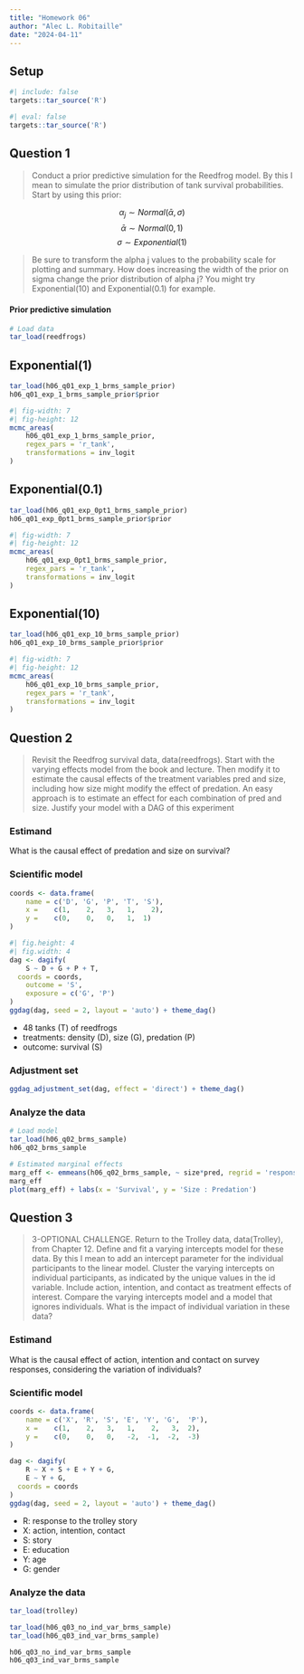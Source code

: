 ```yaml
---
title: "Homework 06"
author: "Alec L. Robitaille"
date: "2024-04-11"
---
```


## Setup

```r
#| include: false
targets::tar_source('R')
```


```r
#| eval: false
targets::tar_source('R')
```


## Question 1

> Conduct a prior predictive simulation for the Reedfrog model. By this I mean
to simulate the prior distribution of tank survival probabilities. Start by
using this prior:

$$\alpha_{j} \sim Normal(\bar{\alpha}, \sigma)$$
$$\bar{\alpha} \sim Normal(0, 1)$$
$$\sigma \sim Exponential(1)$$

> Be sure to transform the alpha j values to the probability scale for plotting
and summary. How does increasing the width of the prior on sigma change the
prior distribution of alpha j? You might try Exponential(10) and
Exponential(0.1) for example.


#### Prior predictive simulation

```r
# Load data
tar_load(reedfrogs)
```

::: {.panel-tabset}

## Exponential(1)
```r
tar_load(h06_q01_exp_1_brms_sample_prior)
h06_q01_exp_1_brms_sample_prior$prior
```


```r
#| fig-width: 7
#| fig-height: 12
mcmc_areas(
	h06_q01_exp_1_brms_sample_prior,
	regex_pars = 'r_tank', 
	transformations = inv_logit
)
```

## Exponential(0.1)

```r
tar_load(h06_q01_exp_0pt1_brms_sample_prior)
h06_q01_exp_0pt1_brms_sample_prior$prior
```


```r
#| fig-width: 7
#| fig-height: 12
mcmc_areas(
	h06_q01_exp_0pt1_brms_sample_prior,
	regex_pars = 'r_tank',
	transformations = inv_logit
)
```

## Exponential(10)

```r
tar_load(h06_q01_exp_10_brms_sample_prior)
h06_q01_exp_10_brms_sample_prior$prior
```


```r
#| fig-width: 7
#| fig-height: 12
mcmc_areas(
	h06_q01_exp_10_brms_sample_prior, 
	regex_pars = 'r_tank', 
	transformations = inv_logit
)
```
:::




## Question 2

> Revisit the Reedfrog survival data, data(reedfrogs). Start with the varying
effects model from the book and lecture. Then modify it to estimate the causal
effects of the treatment variables pred and size, including how size might
modify the effect of predation. An easy approach is to estimate an effect for
each combination of pred and size. Justify your model with a DAG of this
experiment

### Estimand

What is the causal effect of predation and size on survival?

### Scientific model

```r
coords <- data.frame(
	name = c('D', 'G', 'P', 'T', 'S'),
	x =    c(1,    2,   3,   1,    2),
	y =    c(0,    0,   0,   1,  1)
)
```

```r
#| fig.height: 4
#| fig.width: 4 
dag <- dagify(
	S ~ D + G + P + T,
  coords = coords,
	outcome = 'S',
	exposure = c('G', 'P')
)
ggdag(dag, seed = 2, layout = 'auto') + theme_dag()
```

- 48 tanks (T) of reedfrogs
- treatments: density (D), size (G), predation (P)
- outcome: survival (S)


### Adjustment set

```r
ggdag_adjustment_set(dag, effect = 'direct') + theme_dag()
```


### Analyze the data

```r
# Load model
tar_load(h06_q02_brms_sample)
h06_q02_brms_sample

# Estimated marginal effects
marg_eff <- emmeans(h06_q02_brms_sample, ~ size*pred, regrid = 'response')
marg_eff
plot(marg_eff) + labs(x = 'Survival', y = 'Size : Predation')
```



## Question 3

> 3-OPTIONAL CHALLENGE. Return to the Trolley data, data(Trolley), from Chapter
12. Define and fit a varying intercepts model for these data. By this I mean to
add an intercept parameter for the individual participants to the linear model.
Cluster the varying intercepts on individual participants, as indicated by the
unique values in the id variable. Include action, intention, and contact as
treatment effects of interest. Compare the varying intercepts model and a model
that ignores individuals. What is the impact of individual variation in these
data?

### Estimand

What is the causal effect of action, intention and contact on survey 
responses, considering the variation of individuals?

### Scientific model

```r
coords <- data.frame(
    name = c('X', 'R', 'S', 'E', 'Y', 'G',  'P'),
    x =    c(1,    2,   3,   1,    2,   3,  2),
    y =    c(0,    0,   0,   -2,  -1,  -2,  -3)
)

dag <- dagify(
    R ~ X + S + E + Y + G,
    E ~ Y + G,
  coords = coords
)
ggdag(dag, seed = 2, layout = 'auto') + theme_dag()
```

- R: response to the trolley story
- X: action, intention, contact
- S: story
- E: education
- Y: age
- G: gender


### Analyze the data

```r
tar_load(trolley)

tar_load(h06_q03_no_ind_var_brms_sample)
tar_load(h06_q03_ind_var_brms_sample)

h06_q03_no_ind_var_brms_sample
h06_q03_ind_var_brms_sample
```
